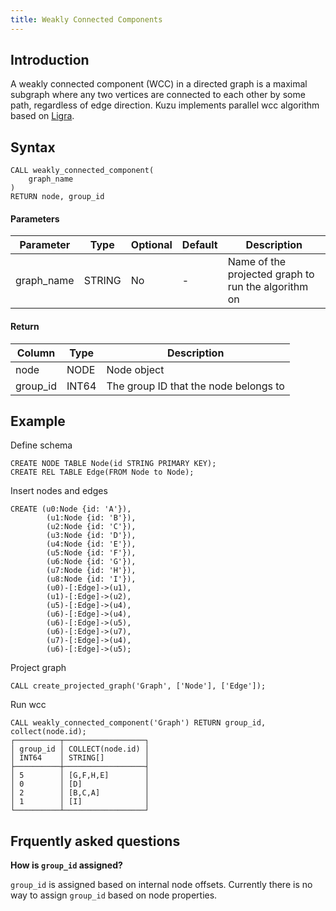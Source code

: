 ```yaml
---
title: Weakly Connected Components
---
```


## Introduction

A weakly connected component (WCC) in a directed graph is a maximal subgraph where any two vertices are connected to each other by some path, regardless of edge direction.
Kuzu implements parallel wcc algorithm based on [Ligra](https://jshun.csail.mit.edu/ligra.shtml).

## Syntax

```
CALL weakly_connected_component(
    graph_name
)
RETURN node, group_id
```

#### Parameters

| Parameter | Type | Optional | Default | Description |
|-----------|------|----------|---------|-------------|
| graph_name | STRING | No | - | Name of the projected graph to run the algorithm on |


#### Return

| Column | Type | Description |
|--------|------|-------------|
| node | NODE | Node object |
| group_id | INT64 | The group ID that the node belongs to |


## Example

Define schema
```cypher
CREATE NODE TABLE Node(id STRING PRIMARY KEY);
CREATE REL TABLE Edge(FROM Node to Node);
```
Insert nodes and edges
```cypher
CREATE (u0:Node {id: 'A'}),
        (u1:Node {id: 'B'}),
        (u2:Node {id: 'C'}),
        (u3:Node {id: 'D'}),
        (u4:Node {id: 'E'}),
        (u5:Node {id: 'F'}),
        (u6:Node {id: 'G'}),
        (u7:Node {id: 'H'}),
        (u8:Node {id: 'I'}),
        (u0)-[:Edge]->(u1),
        (u1)-[:Edge]->(u2),
        (u5)-[:Edge]->(u4),
        (u6)-[:Edge]->(u4),
        (u6)-[:Edge]->(u5),
        (u6)-[:Edge]->(u7),
        (u7)-[:Edge]->(u4),
        (u6)-[:Edge]->(u5);
```
Project graph
```cypher
CALL create_projected_graph('Graph', ['Node'], ['Edge']);
```
Run wcc
```cypher
CALL weakly_connected_component('Graph') RETURN group_id, collect(node.id);
┌──────────┬──────────────────┐
│ group_id │ COLLECT(node.id) │
│ INT64    │ STRING[]         │
├──────────┼──────────────────┤
│ 5        │ [G,F,H,E]        │
│ 0        │ [D]              │
│ 2        │ [B,C,A]          │
│ 1        │ [I]              │
└──────────┴──────────────────┘
```

## Frquently asked questions

**How is `group_id` assigned?**

`group_id` is assigned based on internal node offsets. Currently there is no way to assign `group_id` based on node properties.

